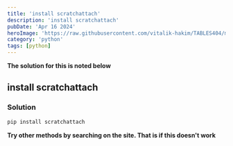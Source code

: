 ```yaml
---
title: 'install scratchattach'
description: 'install scratchattach'
pubDate: 'Apr 16 2024'
heroImage: 'https://raw.githubusercontent.com/vitalik-hakim/TABLES404/main/error_b/python.jpg'
category: 'python'
tags: [python]
---
```


**The solution for this is noted below**

## install scratchattach

### Solution

```python
pip install scratchattach
```

**Try other methods by searching on the site. That is if this doesn't work**
